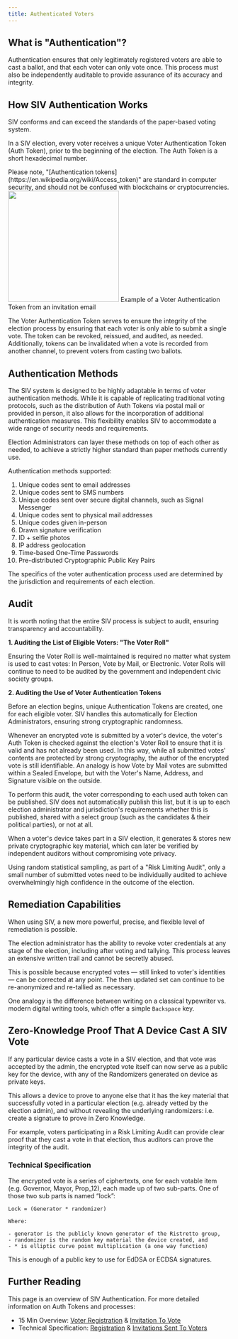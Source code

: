 ```yaml
---
title: Authenticated Voters
---
```


## What is "Authentication"?

Authentication ensures that only legitimately registered voters are able to cast a ballot, and that each voter can only vote once. This process must also be independently auditable to provide assurance of its accuracy and integrity.

## How SIV Authentication Works

SIV conforms and can exceed the standards of the paper-based voting system.

In a SIV election, every voter receives a unique Voter Authentication Token (Auth Token), prior to the beginning of the election. The Auth Token is a short hexadecimal number.

<div class='text-xs'>
  Please note, "[Authentication
  tokens](https://en.wikipedia.org/wiki/Access_token)" are standard in computer
  security, and should not be confused with blockchains or cryptocurrencies.
</div>

<div class='text-xs'>
  <img
    src='/images/auth-token.png'
    width='250px'
    class='border border-gray-600 '
  />
  Example of a Voter Authentication Token from an invitation email
</div>

The Voter Authentication Token serves to ensure the integrity of the election process by ensuring that each voter is only able to submit a single vote. The token can be revoked, reissued, and audited, as needed. Additionally, tokens can be invalidated when a vote is recorded from another channel, to prevent voters from casting two ballots.

## Authentication Methods

The SIV system is designed to be highly adaptable in terms of voter authentication methods. While it is capable of replicating traditional voting protocols, such as the distribution of Auth Tokens via postal mail or provided in person, it also allows for the incorporation of additional authentication measures. This flexibility enables SIV to accommodate a wide range of security needs and requirements.

Election Administrators can layer these methods on top of each other as needed, to achieve a strictly higher standard than paper methods currently use.

Authentication methods supported:

1. Unique codes sent to email addresses
2. Unique codes sent to SMS numbers
3. Unique codes sent over secure digital channels, such as Signal Messenger
4. Unique codes sent to physical mail addresses
5. Unique codes given in-person
6. Drawn signature verification
7. ID + selfie photos
8. IP address geolocation
9. Time-based One-Time Passwords
10. Pre-distributed Cryptographic Public Key Pairs

The specifics of the voter authentication process used are determined by the jurisdiction and requirements of each election.

## Audit

It is worth noting that the entire SIV process is subject to audit, ensuring transparency and accountability.

**1. Auditing the List of Eligible Voters: "The Voter Roll"**

Ensuring the Voter Roll is well-maintained is required no matter what system is used to cast votes: In Person, Vote by Mail, or Electronic. Voter Rolls will continue to need to be audited by the government and independent civic society groups.

**2. Auditing the Use of Voter Authentication Tokens**

Before an election begins, unique Authentication Tokens are created, one for each eligible voter. SIV handles this automatically for Election Administrators, ensuring strong cryptographic randomness.

Whenever an encrypted vote is submitted by a voter's device, the voter's Auth Token is checked against the election's Voter Roll to ensure that it is valid and has not already been used. In this way, while all submitted votes' contents are protected by strong cryptography, the author of the encrypted vote is still identifiable. An analogy is how Vote by Mail votes are submitted within a Sealed Envelope, but with the Voter's Name, Address, and Signature visible on the outside.

To perform this audit, the voter corresponding to each used auth token can be published. SIV does not automatically publish this list, but it is up to each election administrator and jurisdiction's requirements whether this is published, shared with a select group (such as the candidates & their political parties), or not at all.

When a voter's device takes part in a SIV election, it generates & stores new private cryptographic key material, which can later be verified by independent auditors without compromising vote privacy.

Using random statistical sampling, as part of a "Risk Limiting Audit", only a small number of submitted votes need to be individually audited to achieve overwhelmingly high confidence in the outcome of the election.

## Remediation Capabilities

When using SIV, a new more powerful, precise, and flexible level of remediation is possible.

The election administrator has the ability to revoke voter credentials at any stage of the election, including after voting and tallying. This process leaves an extensive written trail and cannot be secretly abused.

This is possible because encrypted votes — still linked to voter's identities — can be corrected at any point. The then updated set can continue to be re-anonymized and re-tallied as necessary.

One analogy is the difference between writing on a classical typewriter vs. modern digital writing tools, which offer a simple `Backspace` key.

## Zero-Knowledge Proof That A Device Cast A SIV Vote

If any particular device casts a vote in a SIV election, and that vote was accepted by the admin, the encrypted vote itself can now serve as a public key for the device, with any of the Randomizers generated on device as private keys.

This allows a device to prove to anyone else that it has the key material that successfully voted in a particular election (e.g. already vetted by the election admin), and without revealing the underlying randomizers: i.e. create a signature to prove in Zero Knowledge.

For example, voters participating in a Risk Limiting Audit can provide clear proof that they cast a vote in that election, thus auditors can prove the integrity of the audit.

### Technical Specification

The encrypted vote is a series of ciphertexts, one for each votable item (e.g. Governor, Mayor, Prop_12), each made up of two sub-parts. One of those two sub parts is named “lock”:

```
Lock = (Generator * randomizer)

Where:

- generator is the publicly known generator of the Ristretto group,
- randomizer is the random key material the device created, and
- * is elliptic curve point multiplication (a one way function)
```

This is enough of a public key to use for EdDSA or ECDSA signatures.

## Further Reading

This page is an overview of SIV Authentication. For more detailed information on Auth Tokens and processes:

- 15 Min Overview: [Voter Registration](https://siv.org/protocol#pre-a) & [Invitation To Vote](https://siv.org/protocol#1)
- Technical Specification: [Registration](/spec/before-election) & [Invitations Sent To Voters](/spec/election-begins)
